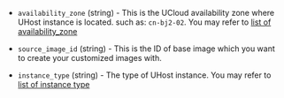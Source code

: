 <!-- Code generated from the comments of the RunConfig struct in builder/ucloud/common/run_config.go; DO NOT EDIT MANUALLY -->

- `availability_zone` (string) - This is the UCloud availability zone where UHost instance is located. such as: `cn-bj2-02`.
  You may refer to [list of availability_zone](https://docs.ucloud.cn/api/summary/regionlist)

- `source_image_id` (string) - This is the ID of base image which you want to create your customized images with.

- `instance_type` (string) - The type of UHost instance.
  You may refer to [list of instance type](https://docs.ucloud.cn/compute/terraform/specification/instance)
